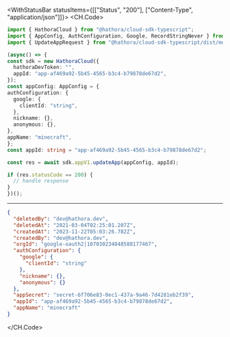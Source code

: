 

<WithStatusBar statusItems={[["Status", "200"], ["Content-Type", "application/json"]]}>
  <CH.Code>
  ```typescript UpdateApp.ts
  import { HathoraCloud } from "@hathora/cloud-sdk-typescript";
import { AppConfig, AuthConfiguration, Google, RecordStringNever } from "@hathora/cloud-sdk-typescript/dist/models/components";
import { UpdateAppRequest } from "@hathora/cloud-sdk-typescript/dist/models/operations";

(async() => {
  const sdk = new HathoraCloud({
    hathoraDevToken: "",
    appId: "app-af469a92-5b45-4565-b3c4-b79878de67d2",
  });
const appConfig: AppConfig = {
  authConfiguration: {
    google: {
      clientId: "string",
    },
    nickname: {},
    anonymous: {},
  },
  appName: "minecraft",
};
const appId: string = "app-af469a92-5b45-4565-b3c4-b79878de67d2";

  const res = await sdk.appV1.updateApp(appConfig, appId);

  if (res.statusCode == 200) {
    // handle response
  }
})();
  ```
  ---

  ```json Example Response
  {
    "deletedBy": "dev@hathora.dev",
    "deletedAt": "2021-03-04T02:25:01.207Z",
    "createdAt": "2023-11-22T05:03:26.782Z",
    "createdBy": "dev@hathora.dev",
    "orgId": "google-oauth2|107030234048588177467",
    "authConfiguration": {
      "google": {
        "clientId": "string"
      },
      "nickname": {},
      "anonymous": {}
    },
    "appSecret": "secret-6f706e83-0ec1-437a-9a46-7d4281eb2f39",
    "appId": "app-af469a92-5b45-4565-b3c4-b79878de67d2",
    "appName": "minecraft"
  }
  ```
  </CH.Code>
</WithStatusBar>

